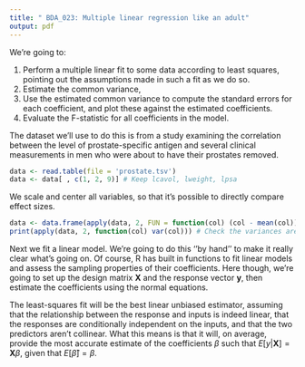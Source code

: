 ```yaml
---
title: " BDA_023: Multiple linear regression like an adult"
output: pdf
---
```


We're going to:

1. Perform a multiple linear fit to some data according to least squares, pointing out the assumptions made in such a fit as we do so.
2. Estimate the common variance,
3. Use the estimated common variance to compute the standard errors for each coefficient, and plot these against the estimated coefficients.
4. Evaluate the F-statistic for all coefficients in the model.

The dataset we'll use to do this is from a study examining the correlation between the level of prostate-specific antigen and several clinical measurements in men who were about to have their prostates removed.

```r
data <- read.table(file = 'prostate.tsv')
data <- data[ , c(1, 2, 9)] # Keep lcavol, lweight, lpsa
```
We scale and center all variables, so that it's possible to directly compare effect sizes.
```r
data <- data.frame(apply(data, 2, FUN = function(col) (col - mean(col))/sqrt(var(col))))
print(apply(data, 2, function(col) var(col))) # Check the variances are all 1
```
Next we fit a linear model. We're going to do this ''by hand'' to make it really clear what's going on. Of course, R has built in functions to fit linear models and assess the sampling properties of their coefficients. Here though, we're going to set up the design matrix $\mathbf{X}$ and the response vector $\mathbf{y}$, then estimate the coefficients using the normal equations. 

The least-squares fit will be the best linear unbiased estimator, assuming that the relationship between the response and inputs is indeed linear, that the responses are conditionally independent on the inputs, and that the two predictors aren't collinear. What this means is that it will, on average, provide the most accurate estimate of the coefficients $\beta$ such that $E[y|\mathbf{X}] = \mathbf{X}\beta$, given that $E[\hat{\beta}] = \beta$.